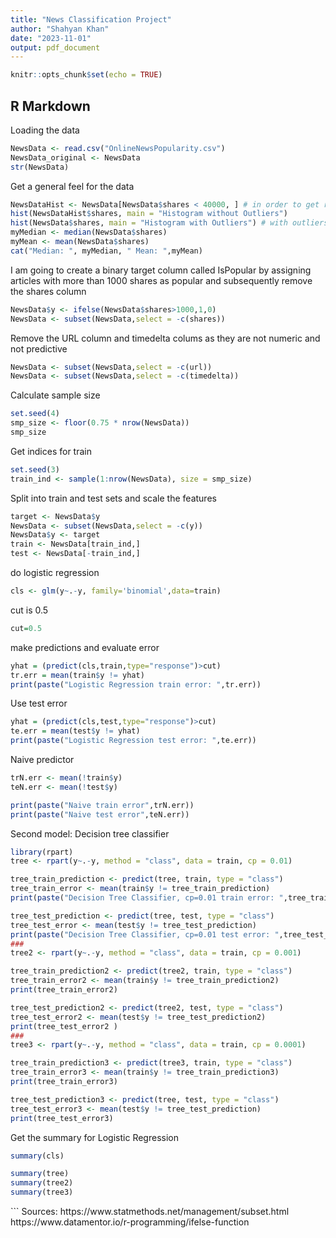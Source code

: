 ```yaml
---
title: "News Classification Project"
author: "Shahyan Khan"
date: "2023-11-01"
output: pdf_document
---
```


```r
knitr::opts_chunk$set(echo = TRUE)
```

## R Markdown
Loading the data

```r
NewsData <- read.csv("OnlineNewsPopularity.csv")
NewsData_original <- NewsData
str(NewsData)
```
Get a general feel for the data
```r
NewsDataHist <- NewsData[NewsData$shares < 40000, ] # in order to get rid of outliers
hist(NewsDataHist$shares, main = "Histogram without Outliers")
hist(NewsData$shares, main = "Histogram with Outliers") # with outliers
myMedian <- median(NewsData$shares)
myMean <- mean(NewsData$shares)
cat("Median: ", myMedian, " Mean: ",myMean)
```
I am going to create a binary target column called IsPopular by assigning articles with more than 1000 shares as popular and subsequently remove the shares column
```r
NewsData$y <- ifelse(NewsData$shares>1000,1,0)
NewsData <- subset(NewsData,select = -c(shares))
```
Remove the URL column and timedelta colums as they are not numeric and not predictive
```r
NewsData <- subset(NewsData,select = -c(url))
NewsData <- subset(NewsData,select = -c(timedelta))
```
Calculate sample size
```r
set.seed(4)
smp_size <- floor(0.75 * nrow(NewsData))
smp_size
```
Get indices for train
```r
set.seed(3)
train_ind <- sample(1:nrow(NewsData), size = smp_size)
```
Split into train and test sets and scale the features
```r
target <- NewsData$y
NewsData <- subset(NewsData,select = -c(y))
NewsData$y <- target
train <- NewsData[train_ind,]
test <- NewsData[-train_ind,]

```
do logistic regression
```r
cls <- glm(y~.-y, family='binomial',data=train)
```
cut is 0.5
```r
cut=0.5
```
make predictions and evaluate error
```r
yhat = (predict(cls,train,type="response")>cut)
tr.err = mean(train$y != yhat) 
print(paste("Logistic Regression train error: ",tr.err))
```

Use test error
```r
yhat = (predict(cls,test,type="response")>cut)
te.err = mean(test$y != yhat) 
print(paste("Logistic Regression test error: ",te.err))
```
Naive predictor
```r
trN.err <- mean(!train$y)
teN.err <- mean(!test$y)

print(paste("Naive train error",trN.err))
print(paste("Naive test error",teN.err))
```
Second model: Decision tree classifier
```r
library(rpart)
tree <- rpart(y~.-y, method = "class", data = train, cp = 0.01)

tree_train_prediction <- predict(tree, train, type = "class")
tree_train_error <- mean(train$y != tree_train_prediction)
print(paste("Decision Tree Classifier, cp=0.01 train error: ",tree_train_error))

tree_test_prediction <- predict(tree, test, type = "class")
tree_test_error <- mean(test$y != tree_test_prediction)
print(paste("Decision Tree Classifier, cp=0.01 test error: ",tree_test_error))
###
tree2 <- rpart(y~.-y, method = "class", data = train, cp = 0.001)

tree_train_prediction2 <- predict(tree2, train, type = "class")
tree_train_error2 <- mean(train$y != tree_train_prediction2)
print(tree_train_error2)

tree_test_prediction2 <- predict(tree2, test, type = "class")
tree_test_error2 <- mean(test$y != tree_test_prediction2)
print(tree_test_error2 )
###
tree3 <- rpart(y~.-y, method = "class", data = train, cp = 0.0001)

tree_train_prediction3 <- predict(tree3, train, type = "class")
tree_train_error3 <- mean(train$y != tree_train_prediction3)
print(tree_train_error3)

tree_test_prediction3 <- predict(tree, test, type = "class")
tree_test_error3 <- mean(test$y != tree_test_prediction)
print(tree_test_error3)
```
Get the summary for Logistic Regression
```r
summary(cls)
```
```r
summary(tree)
summary(tree2)
summary(tree3)
```
```
Sources:
https://www.statmethods.net/management/subset.html
https://www.datamentor.io/r-programming/ifelse-function

